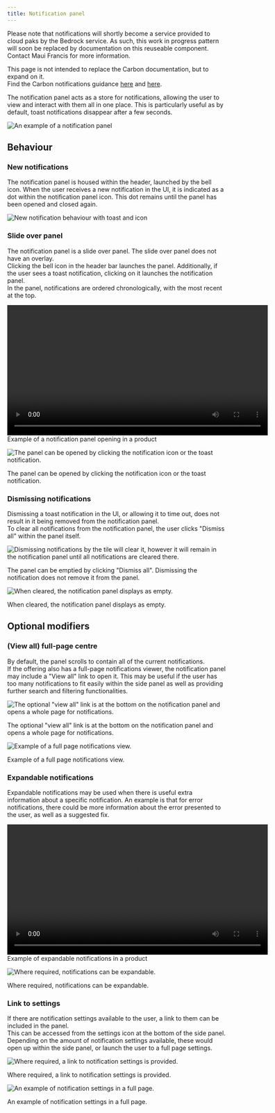 ```yaml
---
title: Notification panel
---
```


<InlineNotification kind="warning">

  Please note that notifications will shortly become a service provided to cloud paks by the Bedrock service. As such, this work in progress pattern will soon be replaced by documentation on this reuseable component. Contact Maui Francis for more information. 

</InlineNotification>

<InlineNotification>

 This page is not intended to replace the Carbon documentation, but to expand on it.  
 Find the Carbon notifications guidance [here](https://www.carbondesignsystem.com/patterns/notification-pattern) and [here](https://www.carbondesignsystem.com/components/notification/usage).

</InlineNotification>

<PageDescription>

 The notification panel acts as a store for notifications, allowing the user to view and interact with them all in one place. This is particularly useful as by default, toast notifications disappear after a few seconds.  

</PageDescription>

![An example of a notification panel](images/00.png)

## Behaviour

### New notifications
The notification panel is housed within the header, launched by the bell icon. When the user receives a new notification in the UI, it is indicated as a dot within the notification panel icon. This dot remains until the panel has been opened and closed again. 

<Row>
  <Column colLg={8}>

![New notification behaviour with toast and icon](images/01.png)

  </Column>
</Row>

### Slide over panel

The notification panel is a slide over panel. The slide over panel does not have an overlay.   
Clicking the bell icon in the header bar launches the panel. Additionally, if the user sees a toast notification, clicking on it launches the notification panel.   
In the panel, notifications are ordered chronologically, with the most recent at the top.  

<video width="600" controls>
  <source src="images/Notificationspanel.mp4" type="video/mp4" style="padding:3rem"></source>
  Your browser does not support video.
</video>
<Caption>Example of a notification panel opening in a product</Caption>

<Row>
  <Column colLg={8}>

![The panel can be opened by clicking the notification icon or the toast notification.](images/02.png)
<Caption>The panel can be opened by clicking the notification icon or the toast notification.</Caption>
  </Column>
</Row>

### Dismissing notifications

Dismissing a toast notification in the UI, or allowing it to time out, does not result in it being removed from the notification panel.  
To clear all notifications from the notification panel, the user clicks "Dismiss all" within the panel itself. 

<Row>
  <Column colLg={8}>

![Dismissing notifications by the tile will clear it, however it will remain in the notification panel until all notifications are cleared there.](images/03.png)
<Caption>The panel can be emptied by clicking "Dismiss all". Dismissing the notification does not remove it from the panel.</Caption>
  </Column>
</Row>

<Row>
  <Column colLg={8}>

![When cleared, the notification panel displays as empty.](images/04.png)
<Caption>When cleared, the notification panel displays as empty.</Caption>
  </Column>
</Row>

## Optional modifiers

### (View all) full-page centre

By default, the panel scrolls to contain all of the current notifications.  
If the offering also has a full-page notifications viewer, the notification panel may include a "View all" link to open it. This may be useful if the user has too many notifications to fit easily within the side panel as well as providing further search and filtering functionalities.

<Row>
  <Column colLg={8}>

![The optional "view all" link is at the bottom on the notification panel and opens a whole page for notifications.](images/05.png)
<Caption>The optional "view all" link is at the bottom on the notification panel and opens a whole page for notifications.</Caption>
  </Column>
</Row>

<Row>
  <Column colLg={8}>

![Example of a full page notifications view.](images/08.png)
<Caption>Example of a full page notifications view.</Caption>
  </Column>
</Row>

### Expandable notifications

Expandable notifications may be used when there is useful extra information about a specific notification. An example is that for error notifications, there could be more information about the error presented to the user, as well as a suggested fix. 

<video width="600" controls>
  <source src="images/Expandablenotifications.mp4" type="video/mp4"></source>
  Your browser does not support video.
</video>
<Caption>Example of expandable notifications in a product</Caption>

<Row>
  <Column colLg={8}>

![Where required, notifications can be expandable.](images/06.png)
<Caption>Where required, notifications can be expandable.</Caption>
  </Column>
</Row>

### Link to settings

If there are notification settings available to the user, a link to them can be included in the panel.   
This can be accessed from the settings icon at the bottom of the side panel.  
Depending on the amount of notification settings available, these would open up within the side panel, or launch the user to a full page settings.

<Row>
  <Column colLg={8}>

![Where required, a link to notification settings is provided.](images/07.png)
<Caption>Where required, a link to notification settings is provided.</Caption>
  </Column>
</Row>

<Row>
  <Column colLg={8}>

![An example of notification settings in a full page.](images/09.png)
<Caption>An example of notification settings in a full page.</Caption>
  </Column>
</Row>